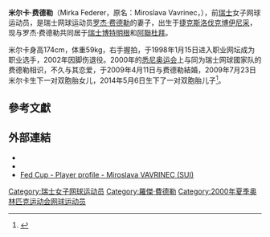 {{Infobox 網球選手
|姓名= Miroslava "Mirka" Federer
|照片= Mirka Federer Olympic Games 2012.jpg
|國籍= {{SUI}}
|居住地={{flagicon|SWI}} [[瑞士|瑞士]][[博特明根|博特明根]]<br>{{flagicon|UAE}} [[阿聯|阿聯]][[杜拜|杜拜]]
|出生日期= {{birth date and age|mf=yes|1978|4|1}}
|出生地={{flagicon|CZE}} [[捷克斯洛伐克|捷克斯洛伐克]][[博伊尼采|博伊尼采]]
|身高= {{height|m=1.74}}
|體重= {{convert|59|kg|lb}}<ref name="WTA profile">{{cite web| url = http://www.sonyericssonwtatour.com/player/miroslava-vavrinec_2257889_8659| title = WTA Profile: Miroslava Vavrinec| publisher = WTA Tour, Inc.| accessdate = 29 January 2010| archive-date = 2020-09-26| archive-url = https://web.archive.org/web/20200926085253/http://www.sonyericssonwtatour.com/player/miroslava-vavrinec_2257889_8659| dead-url = no}}</ref>
|轉職業年= 1998年1月15日
|退休年= 2002
|持拍= 右手<br/>（双手反拍）
|職業獎金= 260,832 [[美元|美元]]
|單打職業戰績= 202勝–159負
|單打冠軍頭銜= 3 ITF
|單打最高排名=76 （2001年9月10日）
|澳網單打最好成績=第二輪（2000，2001）
|法網單打最好成績=第一輪（1999，2000，2001）
|溫網單打最好成績=第一輪（2000，2001）
|美網單打最好成績=第三輪（2001）
|Olympicsresult=第一輪（2000）
|雙打職業戰績= 38勝 - 68負
|奧運會雙打最好成績=第一輪（2000）
|雙打冠軍頭銜=1 ITF
|雙打最高排名=214 (1998年8月24日)
}}
'''米尔卡·费德勒'''（Mirka Federer，原名：Miroslava Vavrinec，{{bd|1978年|4月1日|catIdxr=M}}），前[[瑞士|瑞士]]女子网球运动员，是瑞士网球运动员[[罗杰·费德勒|罗杰·费德勒]]的妻子，出生于[[捷克斯洛伐克|捷克斯洛伐克]][[博伊尼采|博伊尼采]]，现与罗杰·费德勒共同居于[[瑞士|瑞士]][[博特明根|博特明根]]和[[阿聯|阿聯]][[杜拜|杜拜]]。

米尔卡身高174cm，体重59kg，右手握拍，于1998年1月15日进入职业网坛成为职业选手，2002年因脚伤退役。2000年的[[悉尼奥运会|悉尼奥运会]]上与同为瑞士网球國家队的费德勒相识，不久与其恋爱，于2009年4月11日与费德勒結婚，2009年7月23日米尔卡生下一对双胞胎女儿，2014年5月6日生下了一对双胞胎儿子<ref name="TwinsAgain">{{cite web| url=https://twitter.com/rogerfederer/status/46376689757443276|title= Roger's Twitter}}</ref>。

==參考文獻==
{{reflist}}

== 外部連結 ==
* {{WTA|8659|Miroslava Vavrinec}}
* {{ITF Profile|id=20004464|name=Miroslava Vavrinec}}
* [http://www.fedcup.com/en/players/player/profile.aspx?playerid=20004464 Fed Cup - Player profile - Miroslava VAVRINEC (SUI)] {{Wayback|url=http://www.fedcup.com/en/players/player/profile.aspx?playerid=20004464 |date=20160303233108 }}

{{羅傑·費達拿}}

{{Tennis-player-stub}}

{{DEFAULTSORT:Vavrinec, Miroslava}}

[[Category:瑞士女子网球运动员|Category:瑞士女子网球运动员]]
[[Category:羅傑·費德勒|Category:羅傑·費德勒]]
[[Category:2000年夏季奥林匹克运动会网球运动员|Category:2000年夏季奥林匹克运动会网球运动员]]